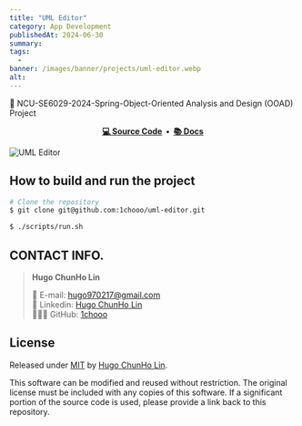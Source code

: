 ```yaml
---
title: "UML Editor"
category: App Development
publishedAt: 2024-06-30
summary: 
tags: 
  - 
banner: /images/banner/projects/uml-editor.webp
alt: 
---
```


🎨 NCU-SE6029-2024-Spring-Object-Oriented Analysis and Design (OOAD) Project

<div align="center">
  <strong>
    <a href="https://github.com/1chooo/uml-editor">💻 Source Code</a>&nbsp;&nbsp;&bull;&nbsp;
    <a href="https://1chooo.github.io/uml-editor/">📚 Docs</a>
  </strong>
</div>

![UML Editor](/images/banner/projects/uml-editor.webp)

## How to build and run the project

```bash
# Clone the repository
$ git clone git@github.com:1chooo/uml-editor.git

$ ./scripts/run.sh
```

## CONTACT INFO.

> **Hugo ChunHo Lin**
> 
>   📩 E-mail: <a href="mailto:hugo970217@gmail.com">hugo970217@gmail.com</a>
> <br />
>   🧳 Linkedin: <a href="https://www.linkedin.com/in/1chooo/">Hugo ChunHo Lin</a>
> <br />
>   👨🏻‍💻 GitHub: <a href="https://github.com/1chooo">1chooo</a>

## License
Released under [MIT](./LICENSE) by [Hugo ChunHo Lin](https://github.com/1chooo).

This software can be modified and reused without restriction.
The original license must be included with any copies of this software.
If a significant portion of the source code is used, please provide a link back to this repository.